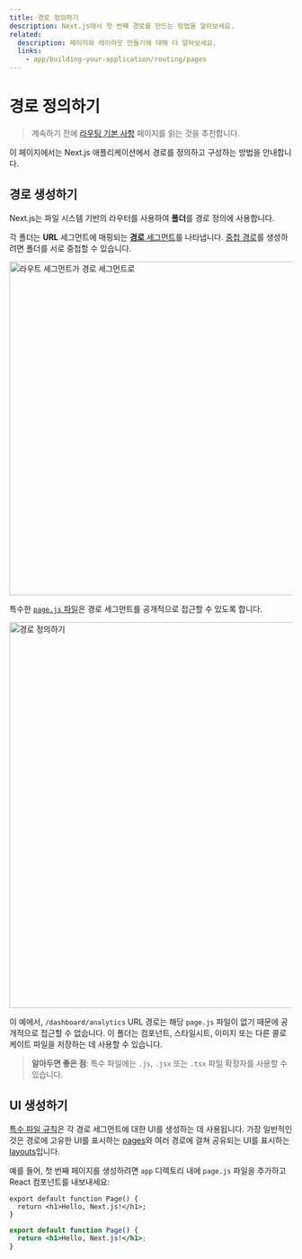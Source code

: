 ```yaml
---
title: 경로 정의하기
description: Next.js에서 첫 번째 경로를 만드는 방법을 알아보세요.
related:
  description: 페이지와 레이아웃 만들기에 대해 더 알아보세요.
  links:
    - app/building-your-application/routing/pages
---
```


# 경로 정의하기

> 계속하기 전에 [라우팅 기본 사항](/docs/app/building-your-application/routing) 페이지를 읽는 것을 추천합니다.

이 페이지에서는 Next.js 애플리케이션에서 경로를 정의하고 구성하는 방법을 안내합니다.

## 경로 생성하기

Next.js는 파일 시스템 기반의 라우터를 사용하여 **폴더**를 경로 정의에 사용합니다.

각 폴더는 **URL** 세그먼트에 매핑되는 [**경로** 세그먼트](/docs/app/building-your-application/routing#route-segments)를 나타냅니다. [중첩 경로](/docs/app/building-your-application/routing#nested-routes)를 생성하려면 폴더를 서로 중첩할 수 있습니다.

<Image
  alt="라우트 세그먼트가 경로 세그먼트로"
  srcLight="/docs/light/route-segments-to-path-segments.png"
  srcDark="/docs/dark/route-segments-to-path-segments.png"
  width="1600"
  height="594"
/>

특수한 [`page.js` 파일](/docs/app/building-your-application/routing/pages)은 경로 세그먼트를 공개적으로 접근할 수 있도록 합니다.

<Image
  alt="경로 정의하기"
  srcLight="/docs/light/defining-routes.png"
  srcDark="/docs/dark/defining-routes.png"
  width="1600"
  height="687"
/>

이 예에서, `/dashboard/analytics` URL 경로는 해당 `page.js` 파일이 없기 때문에 공개적으로 접근할 수 없습니다. 이 폴더는 컴포넌트, 스타일시트, 이미지 또는 다른 콜로케이트 파일을 저장하는 데 사용할 수 있습니다.

> **알아두면 좋은 점**: 특수 파일에는 `.js`, `.jsx` 또는 `.tsx` 파일 확장자를 사용할 수 있습니다.

## UI 생성하기

[특수 파일 규칙](/docs/app/building-your-application/routing#file-conventions)은 각 경로 세그먼트에 대한 UI를 생성하는 데 사용됩니다. 가장 일반적인 것은 경로에 고유한 UI를 표시하는 [pages](/docs/app/building-your-application/routing/pages)와 여러 경로에 걸쳐 공유되는 UI를 표시하는 [layouts](/docs/app/building-your-application/routing/layouts-and-templates#layouts)입니다.

예를 들어, 첫 번째 페이지를 생성하려면 `app` 디렉토리 내에 `page.js` 파일을 추가하고 React 컴포넌트를 내보내세요:

```tsx filename="app/page.tsx" switcher
export default function Page() {
  return <h1>Hello, Next.js!</h1>;
}
```

```jsx filename="app/page.js" switcher
export default function Page() {
  return <h1>Hello, Next.js!</h1>;
}
```
